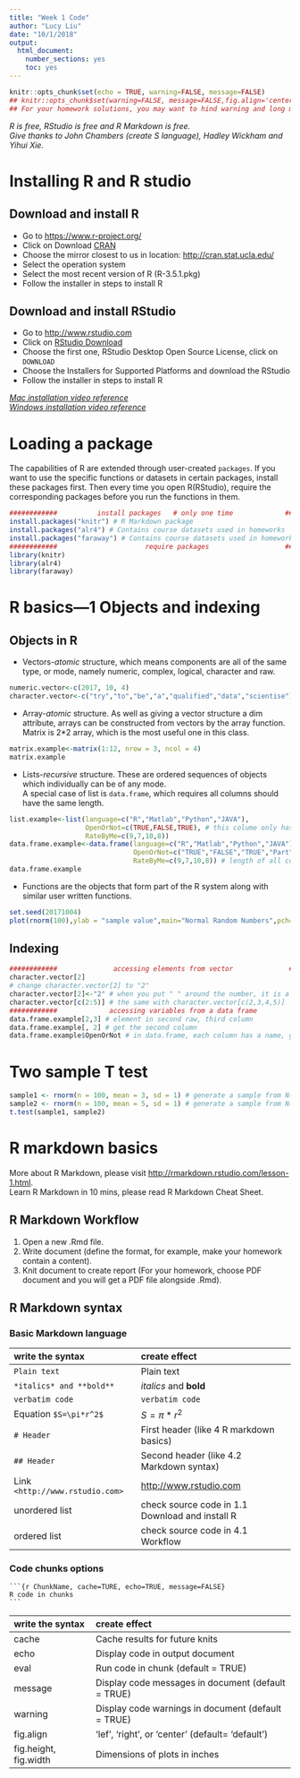 ```yaml
---
title: "Week 1 Code"
author: "Lucy Liu"
date: "10/1/2018"
output: 
  html_document:
    number_sections: yes
    toc: yes
---
```


```r
knitr::opts_chunk$set(echo = TRUE, warning=FALSE, message=FALSE)
## knitr::opts_chunk$set(warning=FALSE, message=FALSE,fig.align='center',fig.height=3) 
## For your homework solutions, you may want to hind warning and long messages, center the figures, and set the default height of figures.
```

*R is free, RStudio is free and R Markdown is free. *  
*Give thanks to John Chambers (create S language), Hadley Wickham and Yihui Xie.*

# Installing R and R studio

## Download and install R
* Go to <https://www.r-project.org/>
* Click on Download [CRAN](https://cran.r-project.org/mirrors.html)
* Choose the mirror closest to us in location: <http://cran.stat.ucla.edu/>
* Select the operation system
* Select the most recent version of R (R-3.5.1.pkg)
* Follow the installer in steps to install R
    
## Download and install RStudio
* Go to <http://www.rstudio.com> 
* Click on [RStudio Download](https://www.rstudio.com/products/rstudio/download/)
* Choose the first one, RStudio Desktop Open Source License, click on `DOWNLOAD`
* Choose the Installers for Supported Platforms and download the RStudio
* Follow the installer in steps to install R

*[Mac installation video reference](https://www.youtube.com/watch?v=d-u_7vdag-0)*  
*[Windows installation video reference](https://www.youtube.com/watch?v=9-RrkJQQYqY)*

# Loading a package 
The capabilities of R are extended through user-created `packages`.  If you want to use the specific functions or datasets in certain packages, install these packages first. Then every time you open R(RStudio), require the corresponding packages before you run the functions in them.
```r
############          install packages   # only one time             ############
install.packages("knitr") # R Markdown package
install.packages("alr4") # Contains course datasets used in homeworks
install.packages("faraway") # Contains course datasets used in homeworks
############                      require packages                   ############
library(knitr)
library(alr4)
library(faraway)
```
# R basics---1 Objects and indexing

## Objects in R

* Vectors-*atomic* structure, which means components are all of the same type, or mode, namely numeric, complex, logical, character and raw.
```r
numeric.vector<-c(2017, 10, 4) 
character.vector<-c("try","to","be","a","qualified","data","scientise")
```

* Array-*atomic* structure. As well as giving a vector structure a dim attribute, arrays can be constructed from vectors by the array function.  
 Matrix is 2*2 array, which is the most useful one in this class.
 
```r
matrix.example<-matrix(1:12, nrow = 3, ncol = 4)
matrix.example
```

* Lists-*recursive* structure. These are ordered sequences of objects which individually can be of any mode.  
A special case of list is `data.frame`, which requires all columns should have the same length.
```r
list.example<-list(language=c("R","Matlab","Python","JAVA"),
                   OpenOrNot=c(TRUE,FALSE,TRUE), # this colume only has three elements.
                   RateByMe=c(9,7,10,8))
data.frame.example<-data.frame(language=c("R","Matlab","Python","JAVA"),
                               OpenOrNot=c("TRUE","FALSE","TRUE","Part"),
                               RateByMe=c(9,7,10,8)) # length of all columns is 4.
data.frame.example
```

* Functions are the objects that form part of the R system along with similar user written functions.
```r
set.seed(20171004)
plot(rnorm(100),ylab = "sample value",main="Normal Random Numbers",pch=16,col=3)
```


## Indexing
```r
############              accessing elements from vector              ############
character.vector[2]
# change character.vector[2] to "2"
character.vector[2]<-"2" # when you put " " around the number, it is a character now.
character.vector[c(2:5)] # the same with character.vector[c(2,3,4,5)]
############             accessing variables from a data frame         ############
data.frame.example[2,3] # element in second raw, third column
data.frame.example[, 2] # get the second column
data.frame.example$OpenOrNot # in data.frame, each column has a name, get the vector by name.
```

# Two sample T test
```r
sample1 <- rnorm(n = 100, mean = 3, sd = 1) # generate a sample from N(3, 1)
sample2 <- rnorm(n = 100, mean = 5, sd = 1) # generate a sample from N(5, 1)
t.test(sample1, sample2)
```
# R markdown basics

More about R Markdown, please visit <http://rmarkdown.rstudio.com/lesson-1.html>.  
Learn R Markdown in 10 mins, please read R Markdown Cheat Sheet.

## R Markdown Workflow 

1. Open a new .Rmd file.
2. Write document (define the format, for example, make your homework contain a content).
3. Knit document to create report (For your homework, choose PDF document and you will get a PDF file alongside .Rmd).

## R Markdown syntax

### Basic Markdown language

| write the syntax|create effect|
| :---------------|:-----------------|
|`Plain text`| Plain text|
|`*italics* and **bold** `|*italics* and **bold** |
|`verbatim code` |`verbatim code` |
|Equation `$S=\pi*r^2$`|$S=\pi*r^2$|
|`# Header `| First header (like 4 R markdown basics) |
|`## Header`| Second header (like 4.2 Markdown syntax)|
|Link `<http://www.rstudio.com>` |<http://www.rstudio.com> |
|unordered list| check source code in 1.1 Download and install R|
|ordered list|check source code in 4.1 Workflow|

### Code chunks options
` ```{r ChunkName, cache=TURE, echo=TRUE, message=FALSE}`  
` R code in chunks`  
` ``` `


| write the syntax|create effect|
| :---------------|:-----------------|
|cache |Cache results for future knits |
|echo | Display code in output document|
|eval | Run code in chunk (default = TRUE)|
|message | Display code messages in document (default = TRUE)|
|warning | Display code warnings in document (default = TRUE)|
|fig.align | 'lef', 'right', or 'center' (default= 'default')|
|fig.height, fig.width | Dimensions of plots in inches |


